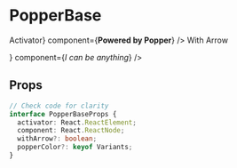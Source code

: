 
<Meta title="PopperBase" component={PopperBase} />

# PopperBase

<Preview>
  <Story name="Default">
    <PopperBase
      activator={<button>Activator</button>}
      component={<strong>Powered by Popper</strong>}
    />
  </Story>
  <Story name="With Arrow">
    <PopperBase
      withArrow
      activator={<p style={{border: "1px solid #f00", textAlign: "center", padding: "2rem"}} >With Arrow</p>}
      component={<em>I can be anything</em>}
    />
  </Story>
</Preview>

## Props
```ts
// Check code for clarity
interface PopperBaseProps {
  activator: React.ReactElement;
  component: React.ReactNode;
  withArrow?: boolean;
  popperColor?: keyof Variants;
}
```
<Props of={PopperBase} />
